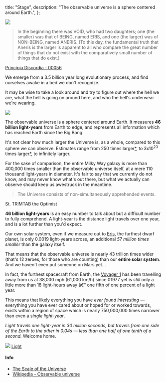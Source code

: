   title: "Stage",
  description: "The observable universe is a sphere centered around Earth.",
};

<img
  className="flush"
  src="/image/milkyway.sm.jpg"
  data-source="'Grand Design' Spiral Galaxy M81 ~ HubbleSite Photographs"
  data-link="http://hubblesite.org/newscenter/archive/releases/2007/19/image/a/"
/>

> In the beginning there was VOID, who had two daughters; one (the smaller) was that of BEING, named ERIS, and one (the larger) was of NON-BEING, named ANERIS. (To this day, the fundamental truth that Aneris is the larger is apparent to all who compare the great number of things that do not exist with the comparatively small number of things that do exist.)

<attr>
  <a href="http://www.principiadiscordia.com/book/63.php">
    Principia Discordia - 00056
  </a>
</attr>

We emerge from a 3.5 billion year long evolutionary process, and find ourselves awake in a bed we don't recognize.

It may be wise to take a look around and try to figure out where the hell we are, what the hell is going on around here, and who the hell's underwear we're wearing.

<img className="w35" src="/image/eyes.png" />

The observable universe is a sphere centered around Earth. It measures **46 billion light-years** from Earth to edge, and represents all information which has reached Earth since the Big Bang.

It's not clear how much larger the Universe is, as a whole, compared to this sphere we can observe. Estimates range from 250 times larger[\*](http://www.universetoday.com/83167/universe-could-be-250-times-bigger-than-what-is-observable/), to 3x10<sup>23</sup> times larger[\*](http://books.google.com/books?id=P2V1RbwvE1EC&pg=PA186#v=onepage&q&f=false), to infinitely larger.

For the sake of comparison, the entire Milky Way galaxy is more than 400,000 times smaller than the observable universe itself, at a mere 110 thousand light-years in diameter. It's fair to say that we currently do not know, and may never know what's out there, but what we actually can observe should keep us awestruck in the meantime.

> The Universe consists of non-simultaneously apprehended events.

<attr>St. TRIMTAB the Optimist</attr>

**46 billion light-years** is an easy number to talk about but a difficult number to fully comprehend. A light-year is the distance light travels over one year, and is a lot further than you'd expect.

Our own solar system, even if we measure out to [Eris](<https://en.wikipedia.org/wiki/Eris_(dwarf_planet)>), the furthest dwarf planet, is only 0.0019 light-years across, an additional _57 million times smaller_ than the galaxy itself.

That means that the observable universe is nearly 43 trillion times wider (that's 12 zeroes, for those who are counting) than our **entire solar system**. And we haven't even put someone on Mars yet...

In fact, the furthest spacecraft from Earth, the [Voyager 1](https://en.wikipedia.org/wiki/Voyager_1) has been travelling away from us at 38,000 mph (61,000 km/h) since 01977 yet is _still_ only a little more than 18 light-hours away â€“ one fifth of one percent of a light year.

This means that likely everything you have _ever found interesting_ — everything you have ever cared about or hoped for or worked towards, exists within a region of space which is nearly 750,000,000 times narrower than even a _single light-year_.

_Light travels one light-year in 30 million seconds, but travels from one side of the Earth to the other in 0.04s — less than one half of one tenth of a second._ Welcome home.

<img className="center" src="/image/observable_universe.jpg" />

<a href="/read/light" className="next">
  Light
</a>

#### Info

- [The Scale of the Universe](http://htwins.net/scale2/)
- [Wikipedia - Observable universe](https://en.wikipedia.org/wiki/Observable_universe)
